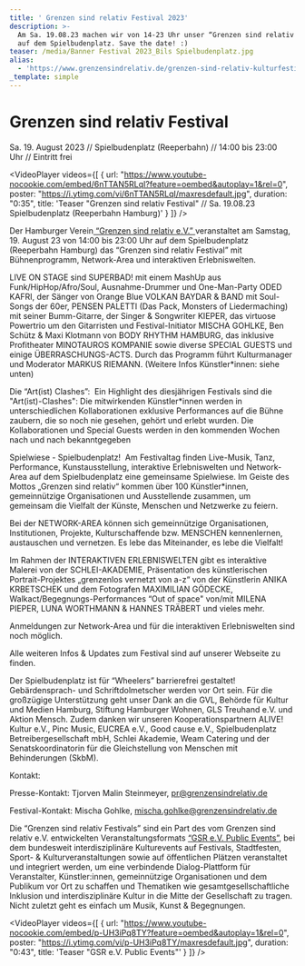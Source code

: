 ```yaml
---
title: ' Grenzen sind relativ Festival 2023'
description: >-
  Am Sa. 19.08.23 machen wir von 14-23 Uhr unser “Grenzen sind relativ Festival”
  auf dem Spielbudenplatz. Save the date! :)
teaser: /media/Banner Festival 2023_Bils Spielbudenplatz.jpg
alias:
  - 'https://www.grenzensindrelativ.de/grenzen-sind-relativ-kulturfestival-2023'
_template: simple
---
```


# Grenzen sind relativ Festival 

Sa. 19. August 2023 // Spielbudenplatz (Reeperbahn) // 14:00 bis 23:00 Uhr // Eintritt frei

<VideoPlayer
  videos={[
    {
      url: "https://www.youtube-nocookie.com/embed/6nTTAN5RLqI?feature=oembed&autoplay=1&rel=0",
      poster: "https://i.ytimg.com/vi/6nTTAN5RLqI/maxresdefault.jpg",
      duration: "0:35",
      title:
        'Teaser "Grenzen sind relativ Festival" // Sa. 19.08.23 Spielbudenplatz (Reeperbahn Hamburg)'
    }
  ]}
/>


Der Hamburger Verein[ “Grenzen sind relativ e.V.” ](https://www.grenzensindrelativ.de/)veranstaltet am Samstag, 19. August 23 von 14:00 bis 23:00 Uhr auf dem Spielbudenplatz (Reeperbahn Hamburg) das “Grenzen sind relativ Festival” mit Bühnenprogramm, Network-Area und interaktiven Erlebniswelten.

LIVE ON STAGE sind SUPERBAD! mit einem MashUp aus Funk/HipHop/Afro/Soul, Ausnahme-Drummer und One-Man-Party ODED KAFRI, der Sänger von Orange Blue VOLKAN BAYDAR & BAND mit Soul-Songs der 60er, PENSEN PALETTI (Das Pack, Monsters of Liedermaching) mit seiner Bumm-Gitarre, der Singer & Songwriter KIEPER, das virtuose Powertrio um den Gitarristen und Festival-Initiator MISCHA GOHLKE, Ben Schütz & Maxi Klotmann von BODY RHYTHM HAMBURG, das inklusive Profitheater MINOTAUROS KOMPANIE sowie diverse SPECIAL GUESTS und einige ÜBERRASCHUNGS-ACTS. Durch das Programm führt Kulturmanager und Moderator MARKUS RIEMANN. (Weitere Infos Künstler\*innen: siehe unten)


Die “Art(ist) Clashes”: 
Ein Highlight des diesjährigen Festivals sind die "Art(ist)-Clashes": Die mitwirkenden Künstler\*innen werden in unterschiedlichen Kollaborationen exklusive Performances auf die Bühne zaubern, die so noch nie gesehen, gehört und erlebt wurden. Die Kollaborationen und Special Guests werden in den kommenden Wochen nach und nach bekanntgegeben



Spielwiese - Spielbudenplatz! 
Am Festivaltag finden Live-Musik, Tanz, Performance, Kunstausstellung, interaktive Erlebniswelten und Network-Area auf dem Spielbudenplatz eine gemeinsame Spielwiese. Im Geiste des Mottos „Grenzen sind relativ“ kommen über 100 Künstler\*innen, gemeinnützige Organisationen und Ausstellende zusammen, um gemeinsam die Vielfalt der Künste, Menschen und Netzwerke zu feiern.

Bei der NETWORK-AREA können sich gemeinnützige Organisationen, Institutionen, Projekte, Kulturschaffende bzw. MENSCHEN kennenlernen, austauschen und vernetzen. Es lebe das Miteinander, es lebe die Vielfalt!

Im Rahmen der INTERAKTIVEN ERLEBNISWELTEN gibt es interaktive Malerei von der SCHLEI-AKADEMIE, Präsentation des künstlerischen Portrait-Projektes „grenzenlos vernetzt von a-z“ von der Künstlerin ANIKA KRBETSCHEK und dem Fotografen MAXIMILIAN GÖDECKE, Walkact/Begegnungs-Performances “Out of space" von/mit MILENA PIEPER, LUNA WORTHMANN & HANNES TRÄBERT und vieles mehr.
 

Anmeldungen zur Network-Area und für die interaktiven Erlebniswelten sind noch möglich.

Alle weiteren Infos & Updates zum Festival sind auf unserer Webseite zu finden.

Der Spielbudenplatz ist für “Wheelers” barrierefrei gestaltet! Gebärdensprach- und Schriftdolmetscher werden vor Ort sein. Für die großzügige Unterstützung geht unser Dank an die GVL, Behörde für Kultur und Medien Hamburg, Stiftung Hamburger Wohnen, GLS Treuhand e.V. und Aktion Mensch. Zudem danken wir unseren Kooperationspartnern ALIVE! Kultur e.V., Pinc Music, EUCREA e.V., Good cause e.V., Spielbudenplatz Betreibergesellschaft mbH, Schlei Akademie, Weam Catering und der Senatskoordinatorin für die Gleichstellung von Menschen mit Behinderungen (SkbM).

Kontakt:

Presse-Kontakt: Tjorven Malin Steinmeyer,
pr@grenzensindrelativ.de

Festival-Kontakt: Mischa Gohlke,
mischa.gohlke@grenzensindrelativ.de

Die “Grenzen sind relativ Festivals” sind ein Part des vom Grenzen sind relativ e.V. entwickelten Veranstaltungsformats [“GSR e.V. Public Events”](https://www.grenzensindrelativ.de/aktivitaeten/projekte-und-veranstaltungen/veranstaltungsformate-fuer-dein-event/support-inklusion), bei dem bundesweit interdisziplinäre Kulturevents auf Festivals, Stadtfesten, Sport- & Kulturveranstaltungen sowie auf öffentlichen Plätzen veranstaltet und integriert werden, um eine verbindende Dialog-Plattform für Veranstalter, Künstler\:innen, gemeinnützige Organisationen und dem Publikum vor Ort zu schaffen und Thematiken wie gesamtgesellschaftliche Inklusion und interdisziplinäre Kultur in die Mitte der Gesellschaft zu tragen. Nicht zuletzt geht es einfach um Musik, Kunst & Begegnungen.

<VideoPlayer
  videos={[
    {
      url: "https://www.youtube-nocookie.com/embed/p-UH3iPq8TY?feature=oembed&autoplay=1&rel=0",
      poster: "https://i.ytimg.com/vi/p-UH3iPq8TY/maxresdefault.jpg",
      duration: "0:43",
      title: 'Teaser "GSR e.V. Public Events"'
    }
  ]}
/>
